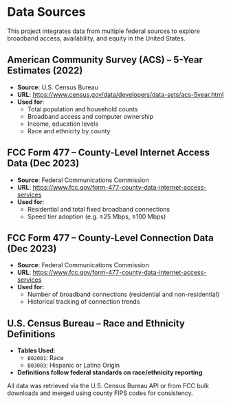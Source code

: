 # Data Sources

This project integrates data from multiple federal sources to explore broadband access, availability, and equity in the United States.

## American Community Survey (ACS) – 5-Year Estimates (2022)
- **Source**: U.S. Census Bureau
- **URL**: [https://www.census.gov/data/developers/data-sets/acs-5year.html](https://www.census.gov/data/developers/data-sets/acs-5year.html)
- **Used for**:
  - Total population and household counts
  - Broadband access and computer ownership
  - Income, education levels
  - Race and ethnicity by county

## FCC Form 477 – County-Level Internet Access Data (Dec 2023)
- **Source**: Federal Communications Commission
- **URL**: [https://www.fcc.gov/form-477-county-data-internet-access-services](https://www.fcc.gov/form-477-county-data-internet-access-services)
- **Used for**:
  - Residential and total fixed broadband connections
  - Speed tier adoption (e.g. ≥25 Mbps, ≥100 Mbps)

## FCC Form 477 – County-Level Connection Data (Dec 2023)
- **Source**: Federal Communications Commission
- **URL**: [https://www.fcc.gov/form-477-county-data-internet-access-services](https://www.fcc.gov/form-477-county-data-internet-access-services)
- **Used for**:
  - Number of broadband connections (residential and non-residential)
  - Historical tracking of connection trends

## U.S. Census Bureau – Race and Ethnicity Definitions
- **Tables Used**:
  - `B02001`: Race
  - `B03003`: Hispanic or Latino Origin
- **Definitions follow federal standards on race/ethnicity reporting**

All data was retrieved via the U.S. Census Bureau API or from FCC bulk downloads and merged using county FIPS codes for consistency.
